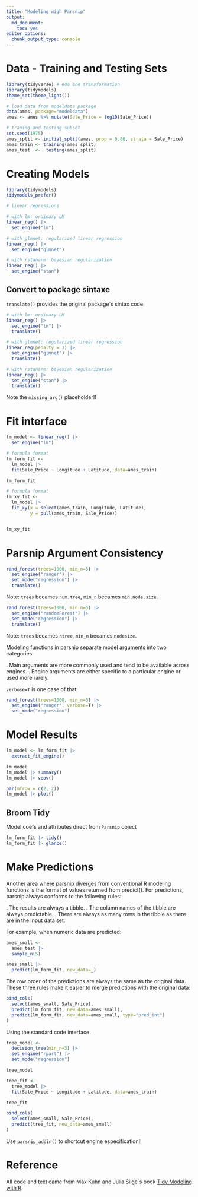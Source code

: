 ```yaml
---
title: "Modeling wigh Parsnip"
output: 
  md_document:
    toc: yes
editor_options: 
  chunk_output_type: console
---
```


# Data - Training and Testing Sets

```r
library(tidyverse) # eda and transformation
library(tidymodels)
theme_set(theme_light())

# load data from modeldata package
data(ames, package="modeldata")
ames <- ames %>% mutate(Sale_Price = log10(Sale_Price))

# traning and testing subset
set.seed(1975)
ames_split <- initial_split(ames, prop = 0.80, strata = Sale_Price)
ames_train <- training(ames_split)
ames_test  <-  testing(ames_split)


```

# Creating Models

```r
library(tidymodels)
tidymodels_prefer()

# linear regressions

# with lm: ordinary LM
linear_reg() |> 
  set_engine("lm")

# with glmnet: regularized linear regression
linear_reg() |> 
  set_engine("glmnet")

# with rstanarm: bayesian regularization
linear_reg() |>  
  set_engine("stan")
```

## Convert to package sintaxe

`translate()` provides the original package`s sintax code

```r

# with lm: ordinary LM
linear_reg() |> 
  set_engine("lm") |> 
  translate()

# with glmnet: regularized linear regression
linear_reg(penalty = 1) |> 
  set_engine("glmnet") |> 
  translate()

# with rstanarm: bayesian regularization
linear_reg() |>  
  set_engine("stan") |> 
  translate()
```
 
Note the `missing_arg()` placeholder!!

# Fit interface

```r

lm_model <- linear_reg() |> 
  set_engine("lm")

# formula format
lm_form_fit <- 
  lm_model |> 
  fit(Sale_Price ~ Longitude + Latitude, data=ames_train)

lm_form_fit

# formula format
lm_xy_fit <-
  lm_model |>
  fit_xy(x = select(ames_train, Longitude, Latitude),
         y = pull(ames_train, Sale_Price)) 


lm_xy_fit
```

# Parsnip Argument Consistency

```r

rand_forest(trees=1000, min_n=5) |> 
  set_engine("ranger") |> 
  set_mode("regression") |> 
  translate()

```

Note: `trees` becames `num.tree`, `min_n` becames `min.node.size`.


```r

rand_forest(trees=1000, min_n=5) |> 
  set_engine("randomForest") |> 
  set_mode("regression") |> 
  translate()

```

Note: `trees` becames `ntree`, `min_n` becames `nodesize`.

Modeling functions in parsnip separate model arguments into two categories:

. Main arguments are more commonly used and tend to be available across engines.
. Engine arguments are either specific to a particular engine or used more rarely.

`verbose=T` is one case of that

```r
rand_forest(trees=1000, min_n=5) |> 
  set_engine("ranger", verbose=T) |> 
  set_mode("regression")
```

# Model Results

```r
lm_model <- lm_form_fit |> 
  extract_fit_engine()

lm_model
lm_model |> summary()
lm_model |> vcov()

par(mfrow = c(2, 2))
lm_model |> plot()
```

## Broom Tidy

Model coefs and attributes direct from `Parsnip` object

```r
lm_form_fit |> tidy()
lm_form_fit |> glance()
```

# Make Predictions

Another area where parsnip diverges from conventional R modeling functions is the format of values returned from predict(). For predictions, parsnip always conforms to the following rules:

. The results are always a tibble.
. The column names of the tibble are always predictable.
. There are always as many rows in the tibble as there are in the input data set.

For example, when numeric data are predicted:

```r
ames_small <- 
  ames_test |> 
  sample_n(5)

ames_small |> 
  predict(lm_form_fit, new_data=_)

```

The row order of the predictions are always the same as the original data. These three rules make it easier to merge predictions with the original data:

```r

bind_cols(
  select(ames_small, Sale_Price),
  predict(lm_form_fit, new_data=ames_small),
  predict(lm_form_fit, new_data=ames_small, type="pred_int")
)

```

Using the standard code interface.

```r
tree_model <- 
  decision_tree(min_n=3) |> 
  set_engine("rpart") |> 
  set_mode("regression")

tree_model

tree_fit <- 
  tree_model |> 
  fit(Sale_Price ~ Longitude + Latitude, data=ames_train)

tree_fit

bind_cols(
  select(ames_small, Sale_Price),
  predict(tree_fit, new_data=ames_small)
)

```

Use `parsnip_addin()` to shortcut engine especification!!


# Reference

All code and text came from Max Kuhn and Julia Silge`s book [Tidy Modeling with R](https://www.tmwr.org/models).
